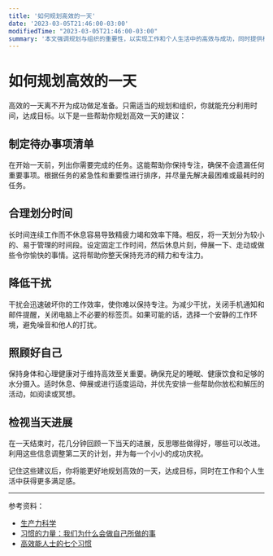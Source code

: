 ```yaml
---
title: '如何规划高效的一天'
date: '2023-03-05T21:46:00-03:00'
modifiedTime: "2023-03-05T21:46:00-03:00"
summary: '本文强调规划与组织的重要性，以实现工作和个人生活中的高效与成功，同时提供相关资源供进一步阅读。'
---
```


# 如何规划高效的一天

高效的一天离不开为成功做足准备。只需适当的规划和组织，你就能充分利用时间，达成目标。以下是一些帮助你规划高效一天的建议：

## 制定待办事项清单

在开始一天前，列出你需要完成的任务。这能帮助你保持专注，确保不会遗漏任何重要事项。根据任务的紧急性和重要性进行排序，并尽量先解决最困难或最耗时的任务。

## 合理划分时间

长时间连续工作而不休息容易导致精疲力竭和效率下降。相反，将一天划分为较小的、易于管理的时间段。设定固定工作时间，然后休息片刻，伸展一下、走动或做些令你愉快的事情。这将帮助你整天保持充沛的精力和专注力。

## 降低干扰

干扰会迅速破坏你的工作效率，使你难以保持专注。为减少干扰，关闭手机通知和邮件提醒，关闭电脑上不必要的标签页。如果可能的话，选择一个安静的工作环境，避免噪音和他人的打扰。

## 照顾好自己

保持身体和心理健康对于维持高效至关重要。确保充足的睡眠、健康饮食和足够的水分摄入。适时休息、伸展或进行适度运动，并优先安排一些帮助你放松和解压的活动，如阅读或冥想。

## 检视当天进展

在一天结束时，花几分钟回顾一下当天的进展，反思哪些做得好，哪些可以改进。利用这些信息调整第二天的计划，并为每一个小小的成功庆祝。

记住这些建议后，你将能更好地规划高效的一天，达成目标，同时在工作和个人生活中获得更多满足感。

---

参考资料：

- [生产力科学](https://www.youtube.com/watch?v=lHfjvYzr-3g)
- [习惯的力量：我们为什么会做自己所做的事](https://www.goodreads.com/book/show/12609433-the-power-of-habit)
- [高效能人士的七个习惯](https://www.goodreads.com/book/show/36072.The_7_Habits_of_Highly_Effective_People)
